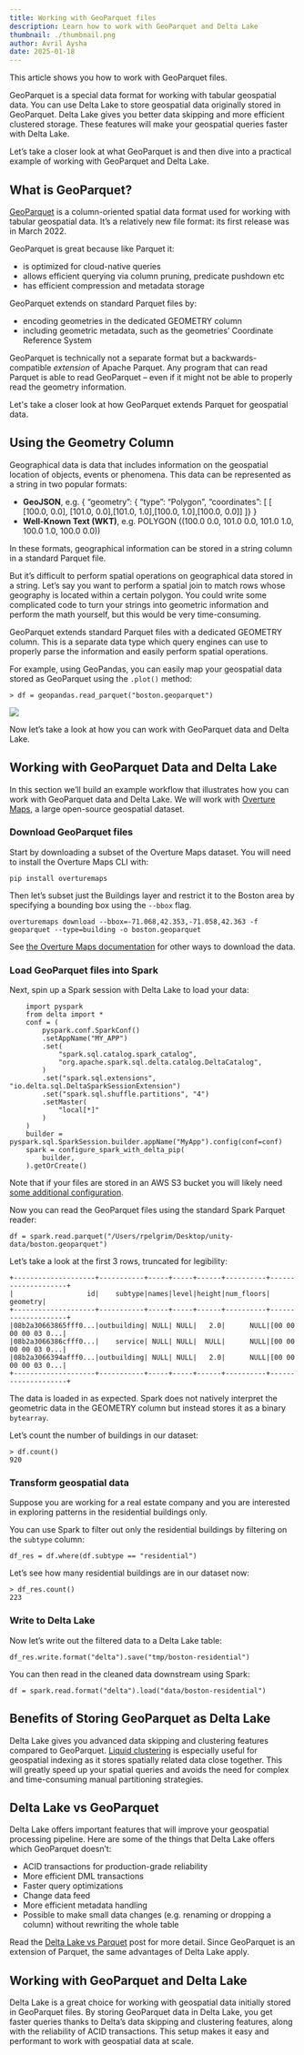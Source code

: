 ```yaml
---
title: Working with GeoParquet files
description: Learn how to work with GeoParquet and Delta Lake
thumbnail: ./thumbnail.png
author: Avril Aysha
date: 2025-01-18
---
```


This article shows you how to work with GeoParquet files.

GeoParquet is a special data format for working with tabular geospatial data. You can use Delta Lake to store geospatial data originally stored in GeoParquet. Delta Lake gives you better data skipping and more efficient clustered storage. These features will make your geospatial queries faster with Delta Lake.

Let’s take a closer look at what GeoParquet is and then dive into a practical example of working with GeoParquet and Delta Lake.

## What is GeoParquet?

[GeoParquet](https://geoparquet.org/) is a column-oriented spatial data format used for working with tabular geospatial data. It’s a relatively new file format: its first release was in March 2022.

GeoParquet is great because like Parquet it:

- is optimized for cloud-native queries
- allows efficient querying via column pruning, predicate pushdown etc
- has efficient compression and metadata storage

GeoParquet extends on standard Parquet files by:

- encoding geometries in the dedicated GEOMETRY column
- including geometric metadata, such as the geometries’ Coordinate Reference System

GeoParquet is technically not a separate format but a backwards-compatible _extension_ of Apache Parquet. Any program that can read Parquet is able to read GeoParquet – even if it might not be able to properly read the geometry information.

Let's take a closer look at how GeoParquet extends Parquet for geospatial data.

## Using the Geometry Column

Geographical data is data that includes information on the geospatial location of objects, events or phenomena. This data can be represented as a string in two popular formats:

- **GeoJSON**, e.g. { “geometry”: { “type”: “Polygon”, “coordinates”: [ [ [100.0, 0.0], [101.0, 0.0],[101.0, 1.0],[100.0, 1.0],[100.0, 0.0]] ]} }
- **Well-Known Text (WKT)**, e.g. POLYGON ((100.0 0.0, 101.0 0.0, 101.0 1.0, 100.0 1.0, 100.0 0.0))

In these formats, geographical information can be stored in a string column in a standard Parquet file.

But it’s difficult to perform spatial operations on geographical data stored in a string. Let’s say you want to perform a spatial join to match rows whose geography is located within a certain polygon. You could write some complicated code to turn your strings into geometric information and perform the math yourself, but this would be very time-consuming.

GeoParquet extends standard Parquet files with a dedicated GEOMETRY column. This is a separate data type which query engines can use to properly parse the information and easily perform spatial operations.

For example, using GeoPandas, you can easily map your geospatial data stored as GeoParquet using the `.plot()` method:

```
> df = geopandas.read_parquet("boston.geoparquet")
```

![](image1.jpg)

Now let’s take a look at how you can work with GeoParquet data and Delta Lake.

## Working with GeoParquet Data and Delta Lake

In this section we’ll build an example workflow that illustrates how you can work with GeoParquet data and Delta Lake. We will work with [Overture Maps](https://overturemaps.org/), a large open-source geospatial dataset.

### Download GeoParquet files

Start by downloading a subset of the Overture Maps dataset. You will need to install the Overture Maps CLI with:

```
pip install overturemaps
```

Then let’s subset just the Buildings layer and restrict it to the Boston area by specifying a bounding box using the `--bbox` flag.

```
overturemaps download --bbox=-71.068,42.353,-71.058,42.363 -f geoparquet --type=building -o boston.geoparquet
```

See [the Overture Maps documentation](https://docs.overturemaps.org/getting-data/) for other ways to download the data.

### Load GeoParquet files into Spark

Next, spin up a Spark session with Delta Lake to load your data:

```
    import pyspark
    from delta import *
    conf = (
        pyspark.conf.SparkConf()
        .setAppName("MY_APP")
        .set(
            "spark.sql.catalog.spark_catalog",
            "org.apache.spark.sql.delta.catalog.DeltaCatalog",
        )
        .set("spark.sql.extensions", "io.delta.sql.DeltaSparkSessionExtension")
        .set("spark.sql.shuffle.partitions", "4")
        .setMaster(
            "local[*]"
        )
    )
    builder = pyspark.sql.SparkSession.builder.appName("MyApp").config(conf=conf)
    spark = configure_spark_with_delta_pip(
        builder,
    ).getOrCreate()
```

Note that if your files are stored in an AWS S3 bucket you will likely need [some additional configuration](https://delta.io/blog/delta-lake-s3/).

Now you can read the GeoParquet files using the standard Spark Parquet reader:

```
df = spark.read.parquet("/Users/rpelgrim/Desktop/unity-data/boston.geoparquet")
```

Let’s take a look at the first 3 rows, truncated for legibility:

```
+--------------------+-----------+-----+-----+------+----------+--------------------+
|                  id|    subtype|names|level|height|num_floors|            geometry|
+--------------------+-----------+-----+-----+------+----------+--------------------+
|08b2a30663865fff0...|outbuilding| NULL| NULL|   2.0|      NULL|[00 00 00 00 03 0...|
|08b2a3066386cfff0...|    service| NULL| NULL|  NULL|      NULL|[00 00 00 00 03 0...|
|08b2a3066394afff0...|outbuilding| NULL| NULL|   2.0|      NULL|[00 00 00 00 03 0...|
+--------------------+-----------+-----+-----+------+----------+--------------------+
```

The data is loaded in as expected. Spark does not natively interpret the geometric data in the GEOMETRY column but instead stores it as a binary `bytearray`.

Let’s count the number of buildings in our dataset:

```
> df.count()
920
```

### Transform geospatial data

Suppose you are working for a real estate company and you are interested in exploring patterns in the residential buildings only.

You can use Spark to filter out only the residential buildings by filtering on the `subtype` column:

```
df_res = df.where(df.subtype == "residential")
```

Let’s see how many residential buildings are in our dataset now:

```
> df_res.count()
223
```

### Write to Delta Lake

Now let’s write out the filtered data to a Delta Lake table:

```
df_res.write.format("delta").save("tmp/boston-residential")
```

You can then read in the cleaned data downstream using Spark:

```
df = spark.read.format("delta").load("data/boston-residential")
```

## Benefits of Storing GeoParquet as Delta Lake

Delta Lake gives you advanced data skipping and clustering features compared to GeoParquet. [Liquid clustering](https://docs.delta.io/latest/delta-clustering.html) is especially useful for geospatial indexing as it stores spatially related data close together. This will greatly speed up your spatial queries and avoids the need for complex and time-consuming manual partitioning strategies.

## Delta Lake vs GeoParquet

Delta Lake offers important features that will improve your geospatial processing pipeline. Here are some of the things that Delta Lake offers which GeoParquet doesn’t:

- ACID transactions for production-grade reliability
- More efficient DML transactions
- Faster query optimizations
- Change data feed
- More efficient metadata handling
- Possible to make small data changes (e.g. renaming or dropping a column) without rewriting the whole table

Read the [Delta Lake vs Parquet](https://delta.io/blog/delta-lake-vs-parquet-comparison/) post for more detail. Since GeoParquet is an extension of Parquet, the same advantages of Delta Lake apply.

## Working with GeoParquet and Delta Lake

Delta Lake is a great choice for working with geospatial data initially stored in GeoParquet files. By storing GeoParquet data in Delta Lake, you get faster queries thanks to Delta’s data skipping and clustering features, along with the reliability of ACID transactions. This setup makes it easy and performant to work with geospatial data at scale.